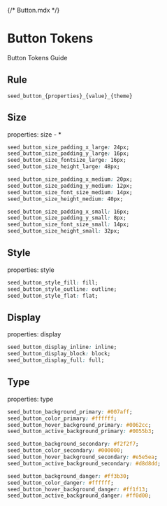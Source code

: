 {/* Button.mdx */}

 

<Meta of={ButtonStories} />
 
# Button Tokens
Button Tokens Guide
## Rule

```plain
seed_button_{properties}_{value}_{theme}
```

## Size

properties: size - \*

```css
seed_button_size_padding_x_large: 24px;
seed_button_size_padding_y_large: 16px;
seed_button_size_fontsize_large: 16px;
seed_button_size_height_large: 48px;

seed_button_size_padding_x_medium: 20px;
seed_button_size_padding_y_medium: 12px;
seed_button_size_font_size_medium: 14px;
seed_button_size_height_medium: 40px;

seed_button_size_padding_x_small: 16px;
seed_button_size_padding_y_small: 8px;
seed_button_size_font_size_small: 14px;
seed_button_size_height_small: 32px;
```

## Style

properties: style

```css
seed_button_style_fill: fill;
seed_button_style_outline: outline;
seed_button_style_flat: flat;
```

## Display

properties: display

```css
seed_button_display_inline: inline;
seed_button_display_block: block;
seed_button_display_full: full;
```

## Type

properties: type

```css
seed_button_background_primary: #007aff;
seed_button_color_primary: #ffffff;
seed_button_hover_background_primary: #0062cc;
seed_button_active_background_primary: #0055b3;

seed_button_background_secondary: #f2f2f7;
seed_button_color_secondary: #000000;
seed_button_hover_background_secondary: #e5e5ea;
seed_button_active_background_secondary: #d8d8dd;

seed_button_background_danger: #ff3b30;
seed_button_color_danger: #ffffff;
seed_button_hover_background_danger: #ff1f13;
seed_button_active_background_danger: #ff0d00;
```
